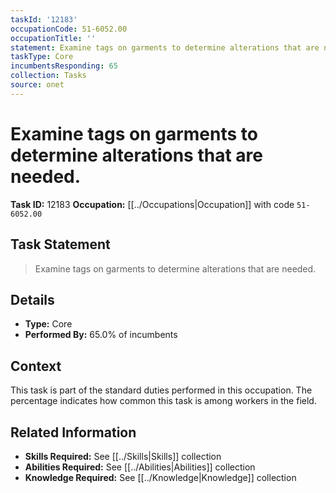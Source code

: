```yaml
---
taskId: '12183'
occupationCode: 51-6052.00
occupationTitle: ''
statement: Examine tags on garments to determine alterations that are needed.
taskType: Core
incumbentsResponding: 65
collection: Tasks
source: onet
---
```

# Examine tags on garments to determine alterations that are needed.

**Task ID:** 12183
**Occupation:** [[../Occupations|Occupation]] with code `51-6052.00`

## Task Statement

> Examine tags on garments to determine alterations that are needed.

## Details

- **Type:** Core
- **Performed By:** 65.0% of incumbents

## Context

This task is part of the standard duties performed in this occupation. The percentage indicates how common this task is among workers in the field.

## Related Information

- **Skills Required:** See [[../Skills|Skills]] collection
- **Abilities Required:** See [[../Abilities|Abilities]] collection
- **Knowledge Required:** See [[../Knowledge|Knowledge]] collection

